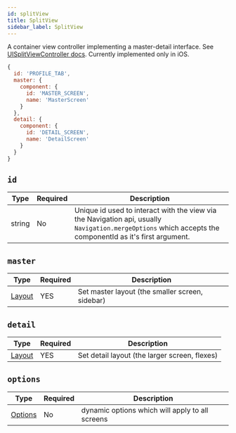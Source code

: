 ```yaml
---
id: splitView
title: SplitView
sidebar_label: SplitView
---
```


A container view controller implementing a master-detail interface. See [UISplitViewController docs](https://developer.apple.com/documentation/uikit/uisplitviewcontroller).
Currently implemented only in iOS.

```js
{
  id: 'PROFILE_TAB',
  master: {
    component: {
      id: 'MASTER_SCREEN',
      name: 'MasterScreen'
    }
  },
  detail: {
    component: {
      id: 'DETAIL_SCREEN',
      name: 'DetailScreen'
    }
  }
}
```

## `id`

| Type   | Required | Description                                                                                                                                                    |
| ------ | -------- | -------------------------------------------------------------------------------------------------------------------------------------------------------------- |
| string | No       | Unique id used to interact with the view via the Navigation api, usually `Navigation.mergeOptions` which accepts the componentId as it's first argument. |

## `master`

| Type               | Required | Description                                     |
| ------------------ | -------- | ----------------------------------------------- |
| [Layout](layout.mdx) | YES      | Set master layout (the smaller screen, sidebar) |

## `detail`

| Type               | Required | Description                                   |
| ------------------ | -------- | --------------------------------------------- |
| [Layout](layout.mdx) | YES      | Set detail layout (the larger screen, flexes) |

## `options`

| Type                    | Required | Description                                     |
| ----------------------- | -------- | ----------------------------------------------- |
| [Options](options-root.mdx) | No       | dynamic options which will apply to all screens |
